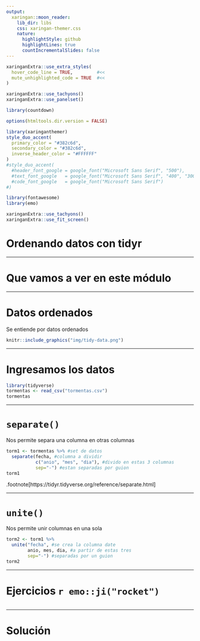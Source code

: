 ```yaml
---
output:
  xaringan::moon_reader:
    lib_dir: libs
    css: xaringan-themer.css
    nature:
      highlightStyle: github
      highlightLines: true
      countIncrementalSlides: false
---
```



```r
xaringanExtra::use_extra_styles(
  hover_code_line = TRUE,         #<<
  mute_unhighlighted_code = TRUE  #<<
)
```



```r
xaringanExtra::use_tachyons()
xaringanExtra::use_panelset()
```


```r
library(countdown)
```

```r
options(htmltools.dir.version = FALSE)
```

```r
library(xaringanthemer)
style_duo_accent(
  primary_color = "#382c6d",
  secondary_color = "#382c6d",
  inverse_header_color = "#FFFFFF"
)
#style_duo_accent(
  #header_font_google = google_font("Microsoft Sans Serif", "500"),
  #text_font_google   = google_font("Microsoft Sans Serif", "400", "300i"),
  #code_font_google   = google_font("Microsoft Sans Serif")
#)
```

```r
library(fontawesome)
library(emo)
```


```r
xaringanExtra::use_tachyons()
xaringanExtra::use_fit_screen()
```


# Ordenando datos con tidyr 



---

# Que vamos a ver en este módulo








---

# Datos ordenados

Se entiende por datos ordenados


```r
knitr::include_graphics("img/tidy-data.png")
```



---


# Ingresamos los datos

```r
library(tidyverse)
tormentas <- read_csv("tormentas.csv")
tormentas
```




---

# `separate()`

Nos permite separa una columna en otras columnas 

```r
torm1 <- tormentas %>% #set de datos 
  separate(fecha, #columna a dividir
           c("anio", "mes", "dia"), #divido en estas 3 columnas
           sep="-") #estan separadas por guion
torm1
```


.footnote[https://tidyr.tidyverse.org/reference/separate.html]

---

# `unite()`

Nos permite unir columnas en una sola


```r
torm2 <- torm1 %>%
  unite("fecha", #se crea la columna date
        anio, mes, dia, #a partir de estas tres
        sep="-") #separadas por un guion
torm2
```


  

---

# Ejercicios `r emo::ji("rocket")`


```r

```




---

# Solución 



